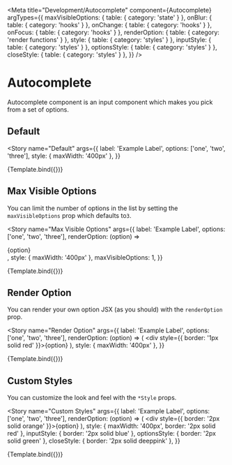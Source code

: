 
<Meta
  title="Development/Autocomplete"
  component={Autocomplete}
  argTypes={{
    maxVisibleOptions: { table: { category: 'state' } },
    onBlur: { table: { category: 'hooks' } },
    onChange: { table: { category: 'hooks' } },
    onFocus: { table: { category: 'hooks' } },
    renderOption: { table: { category: 'render functions' } },
    style: { table: { category: 'styles' } },
    inputStyle: { table: { category: 'styles' } },
    optionsStyle: { table: { category: 'styles' } },
    closeStyle: { table: { category: 'styles' } },
  }}
/>


# Autocomplete

Autocomplete component is an input component which makes you pick from a set of options.

## Default

<Story
  name="Default"
  args={{
    label: 'Example Label',
    options: ['one', 'two', 'three'],
    style: { maxWidth: '400px' },
  }}
>
  {Template.bind({})}
</Story>

<ArgsTable story="Default" />

## Max Visible Options

You can limit the number of options in the list by setting the `maxVisibleOptions` prop which defaults to`3`.

<Story
  name="Max Visible Options"
  args={{
    label: 'Example Label',
    options: ['one', 'two', 'three'],
    renderOption: (option) => <div>{option}</div>,
    style: { maxWidth: '400px' },
    maxVisibleOptions: 1,
  }}
>
  {Template.bind({})}
</Story>

## Render Option

You can render your own option JSX (as you should) with the `renderOption` prop.

<Story
  name="Render Option"
  args={{
    label: 'Example Label',
    options: ['one', 'two', 'three'],
    renderOption: (option) => (
      <div style={{ border: '1px solid red' }}>{option}</div>
    ),
    style: { maxWidth: '400px' },
  }}
>
  {Template.bind({})}
</Story>

## Custom Styles

You can customize the look and feel with the `*Style` props.

<Story
  name="Custom Styles"
  args={{
    label: 'Example Label',
    options: ['one', 'two', 'three'],
    renderOption: (option) => (
      <div style={{ border: '2px solid orange' }}>{option}</div>
    ),
    style: { maxWidth: '400px', border: '2px solid red' },
    inputStyle: { border: '2px solid blue' },
    optionsStyle: { border: '2px solid green' },
    closeStyle: { border: '2px solid deeppink' },
  }}
>
  {Template.bind({})}
</Story>
